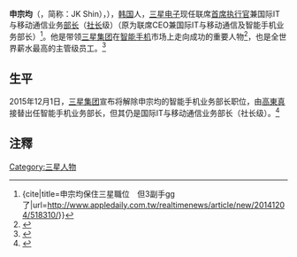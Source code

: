 {{Infobox_Celebrity
| name        = 申宗均<br>{{lang|ko|신종균}}<br>Jong-Kuhn Shin
| image       =
| 國籍        = {{KOR}}
| birth_date  = {{Birth date and age|1956|1|16}}
| birth_place = {{KOR}}
| death_date  =  
| death_place =  
| occupation  = [[File:Samsung_wordmark.svg|22px]] [[三星电子|三星电子]]联席首席执行官兼<br/>国际IT与移动通信业务部长
| salary      = 
| networth    = 
| website     = 
| 宗教信仰    = 
| 教育程度    = 
| 母校        = 
| 配偶        = 
| 父母        = 
| 子女        = 
}}

'''申宗均'''（{{lang-ko|신종균|Shin Jong-Kyun}}，简称：JK Shin），{{bd|1956年|1月16日}}），[[韩国|韩国]]人，[[三星电子|三星电子]]现任联席[[首席执行官|首席执行官]]兼国际IT与移动通信业务[[部长|部长]]（[[社长|社长]]级）（原为联席CEO兼国际IT与移动通信及智能手机业务部长）<ref>{cite|title=申宗均保住三星職位　但3副手gg了|url=http://www.appledaily.com.tw/realtimenews/article/new/20141204/518310/}}</ref>。他是带领[[三星集团|三星集团]]在[[智能手机|智能手机]]市场上走向成功的重要人物<ref>{{cite|title=三星共同執行長申宗均 恐遭撤換|url=http://www.chinatimes.com/realtimenews/20141124004669-260412|accessdate=2015-10-21|archive-date=2015-08-14|archive-url=https://web.archive.org/web/20150814011936/http://www.chinatimes.com/realtimenews/20141124004669-260412|dead-url=no}}</ref>，也是全世界薪水最高的主管级员工。<ref>{{cite|title=蘋果庫克「薪」情差、輸給三星執行長 TechNews 科技新報|url=http://technews.tw/2014/04/01/tim-cook-salary-is-less-than-samsung-ceo/|accessdate=2015-12-29|archive-date=2016-03-04|archive-url=https://web.archive.org/web/20160304213044/http://technews.tw/2014/04/01/tim-cook-salary-is-less-than-samsung-ceo/|dead-url=no}}</ref>

==生平==
2015年12月1日，[[三星集团|三星集团]]宣布将解除申宗均的智能手机业务部长职位，由[[高東真|高東真]]接替出任智能手机业务部长，但其仍是国际IT与移动通信业务部长（社长级）。<ref>{{cite|title=【三星撤换智能手机业务运营主管】三星集团在年度人事任免声明中表示，高东真将接替申宗钧出任智能手机业务部长，负责智能手机部门的日常运营。但申宗钧仍将担任三星整个移动部门的负责人，同时集中精力制定长期战略，开发新的增长业务。（新浪科技）|url=http://www.nbd.com.cn/articles/2015-12-01/966654.html|access-date=2015-12-29|archive-url=https://web.archive.org/web/20160225064010/http://www.nbd.com.cn/articles/2015-12-01/966654.html|archive-date=2016-02-25|dead-url=yes}}</ref>

== 注釋 ==
{{Reflist}}

{{korea-bio-stub}}
{{Samsung}}
{{DEFAULTSORT:Shin Jong-Kyun}}
[[Category:三星人物|Category:三星人物]]